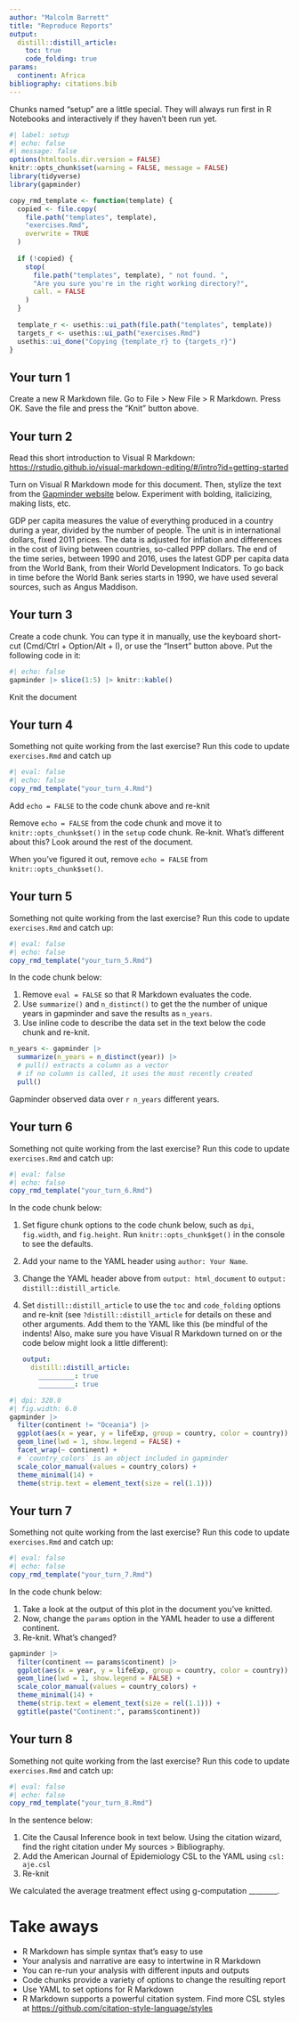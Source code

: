 ```yaml
---
author: "Malcolm Barrett"
title: "Reproduce Reports"
output: 
  distill::distill_article:
    toc: true
    code_folding: true 
params: 
  continent: Africa
bibliography: citations.bib
---
```


Chunks named "setup" are a little special.
They will always run first in R Notebooks and interactively if they haven't been run yet.

```r
#| label: setup
#| echo: false
#| message: false
options(htmltools.dir.version = FALSE)
knitr::opts_chunk$set(warning = FALSE, message = FALSE)
library(tidyverse)
library(gapminder)

copy_rmd_template <- function(template) {
  copied <- file.copy(
    file.path("templates", template),
    "exercises.Rmd",
    overwrite = TRUE
  )
  
  if (!copied) {
    stop(
      file.path("templates", template), " not found. ", 
      "Are you sure you're in the right working directory?",
      call. = FALSE
    )
  }
  
  template_r <- usethis::ui_path(file.path("templates", template))
  targets_r <- usethis::ui_path("exercises.Rmd")
  usethis::ui_done("Copying {template_r} to {targets_r}")
}
```

## Your turn 1

Create a new R Markdown file.
Go to File \> New File \> R Markdown.
Press OK. Save the file and press the "Knit" button above.

## Your turn 2

Read this short introduction to Visual R Markdown: <https://rstudio.github.io/visual-markdown-editing/#/intro?id=getting-started>

Turn on Visual R Markdown mode for this document.
Then, stylize the text from the [Gapminder website](https://www.gapminder.org/data/documentation/gd001/) below.
Experiment with bolding, italicizing, making lists, etc.

GDP per capita measures the value of everything produced in a country during a year, divided by the number of people.
The unit is in international dollars, fixed 2011 prices.
The data is adjusted for inflation and differences in the cost of living between countries, so-called PPP dollars.
The end of the time series, between 1990 and 2016, uses the latest GDP per capita data from the World Bank, from their World Development Indicators.
To go back in time before the World Bank series starts in 1990, we have used several sources, such as Angus Maddison.

## Your turn 3

Create a code chunk.
You can type it in manually, use the keyboard short-cut (Cmd/Ctrl + Option/Alt + I), or use the "Insert" button above.
Put the following code in it:

```r
#| echo: false
gapminder |> slice(1:5) |> knitr::kable()
```

Knit the document

## Your turn 4

Something not quite working from the last exercise?
Run this code to update `exercises.Rmd` and catch up

```r
#| eval: false
#| echo: false
copy_rmd_template("your_turn_4.Rmd")
```

Add `echo = FALSE` to the code chunk above and re-knit

Remove `echo = FALSE` from the code chunk and move it to `knitr::opts_chunk$set()` in the `setup` code chunk.
Re-knit.
What's different about this?
Look around the rest of the document.

When you've figured it out, remove `echo = FALSE` from `knitr::opts_chunk$set()`.

## Your turn 5

Something not quite working from the last exercise?
Run this code to update `exercises.Rmd` and catch up:

```r
#| eval: false
#| echo: false
copy_rmd_template("your_turn_5.Rmd")
```

In the code chunk below:

1.  Remove `eval = FALSE` so that R Markdown evaluates the code.
2.  Use `summarize()` and `n_distinct()` to get the the number of unique years in gapminder and save the results as `n_years`.
3.  Use inline code to describe the data set in the text below the code chunk and re-knit.

```r
n_years <- gapminder |> 
  summarize(n_years = n_distinct(year)) |> 
  # pull() extracts a column as a vector
  # if no column is called, it uses the most recently created
  pull()
```

Gapminder observed data over `r n_years` different years.

## Your turn 6

Something not quite working from the last exercise?
Run this code to update `exercises.Rmd` and catch up:

```r
#| eval: false
#| echo: false
copy_rmd_template("your_turn_6.Rmd")
```

In the code chunk below:

1.  Set figure chunk options to the code chunk below, such as `dpi`, `fig.width`, and `fig.height`.
    Run `knitr::opts_chunk$get()` in the console to see the defaults.

2.  Add your name to the YAML header using `author: Your Name`.

3.  Change the YAML header above from `output: html_document` to `output: distill::distill_article`.

4.  Set `distill::distill_article` to use the `toc` and `code_folding` options and re-knit (see `?distill::distill_article` for details on these and other arguments. Add them to the YAML like this (be mindful of the indents! Also, make sure you have Visual R Markdown turned on or the code below might look a little different):

    ``` .yaml
    output: 
      distill::distill_article:
        _________: true
        _________: true 
    ```

```r
#| dpi: 320.0
#| fig.width: 6.0
gapminder |> 
  filter(continent != "Oceania") |> 
  ggplot(aes(x = year, y = lifeExp, group = country, color = country)) +
  geom_line(lwd = 1, show.legend = FALSE) + 
  facet_wrap(~ continent) +
  # `country_colors` is an object included in gapminder
  scale_color_manual(values = country_colors) + 
  theme_minimal(14) + 
  theme(strip.text = element_text(size = rel(1.1)))
```

## Your turn 7

Something not quite working from the last exercise?
Run this code to update `exercises.Rmd` and catch up:

```r
#| eval: false
#| echo: false
copy_rmd_template("your_turn_7.Rmd")
```

In the code chunk below:

1.  Take a look at the output of this plot in the document you've knitted.
2.  Now, change the `params` option in the YAML header to use a different continent.
3.  Re-knit. What's changed?

```r
gapminder |> 
  filter(continent == params$continent) |> 
  ggplot(aes(x = year, y = lifeExp, group = country, color = country)) +
  geom_line(lwd = 1, show.legend = FALSE) + 
  scale_color_manual(values = country_colors) +
  theme_minimal(14) + 
  theme(strip.text = element_text(size = rel(1.1))) +
  ggtitle(paste("Continent:", params$continent))
```

## Your turn 8

Something not quite working from the last exercise?
Run this code to update `exercises.Rmd` and catch up:

```r
#| eval: false
#| echo: false
copy_rmd_template("your_turn_8.Rmd")
```

In the sentence below:

1.  Cite the Causal Inference book in text below. Using the citation wizard, find the right citation under My sources \> Bibliography.
2.  Add the American Journal of Epidemiology CSL to the YAML using `csl: aje.csl`
3.  Re-knit

We calculated the average treatment effect using g-computation \_\_\_\_\_\_\_\_.

# Take aways

-   R Markdown has simple syntax that's easy to use
-   Your analysis and narrative are easy to intertwine in R Markdown
-   You can re-run your analysis with different inputs and outputs
-   Code chunks provide a variety of options to change the resulting report
-   Use YAML to set options for R Markdown
-   R Markdown supports a powerful citation system. Find more CSL styles at <https://github.com/citation-style-language/styles>

